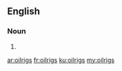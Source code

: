 ==English==

===Noun===
{{head|en|noun plural form}}

# {{plural of|oilrig|lang=en}}

[[ar:oilrigs]]
[[fr:oilrigs]]
[[ku:oilrigs]]
[[my:oilrigs]]